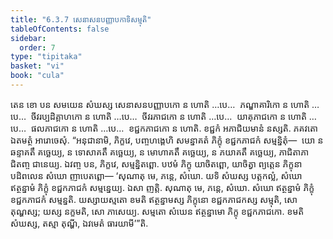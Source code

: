 ```yaml
---
title: "6.3.7 សេនាសនបញ្ញាបកាទិសម្មុតិ"
tableOfContents: false
sidebar:
  order: 7
type: "tipitaka"
basket: "vi"
book: "cula"
---
```



<DynamicBreadcrumb />

<Division number="327" book="cula">

<Paragraph number="1436" book="cula">
តេន ខោ បន សមយេន សំឃស្ស សេនាសនបញ្ញាបកោ ន ហោតិ …បេ…  ភណ្ឌាគារិកោ ន ហោតិ …បេ…  ចីវរប្បដិគ្គាហកោ ន ហោតិ …បេ…  ចីវរភាជកោ ន ហោតិ …បេ…  យាគុភាជកោ ន ហោតិ …បេ…  ផលភាជកោ ន ហោតិ …បេ…  ខជ្ជកភាជកោ ន ហោតិ. ខជ្ជកំ អភាជិយមានំ នស្សតិ. ភគវតោ ឯតមត្ថំ អារោចេសុំ. “អនុជានាមិ, ភិក្ខវេ, បញ្ចហង្គេហិ សមន្នាគតំ ភិក្ខុំ ខជ្ជកភាជកំ សម្មន្និតុំ—  យោ ន ឆន្ទាគតឹ គច្ឆេយ្យ, ន ទោសាគតឹ គច្ឆេយ្យ, ន មោហាគតឹ គច្ឆេយ្យ, ន ភយាគតឹ គច្ឆេយ្យ, ភាជិតាភាជិតញ្ច ជានេយ្យ. ឯវញ្ច បន, ភិក្ខវេ, សម្មន្និតព្ពោ. បឋមំ ភិក្ខុ យាចិតព្ពោ, យាចិត្វា ព្យត្តេន ភិក្ខុនា បដិពលេន សំឃោ ញាបេតព្ពោ—
</Paragraph>

<Paragraph number="1437" book="cula">
‘សុណាតុ មេ, ភន្តេ, សំឃោ. យទិ សំឃស្ស បត្តកល្លំ, សំឃោ ឥត្ថន្នាមំ ភិក្ខុំ ខជ្ជកភាជកំ សម្មន្នេយ្យ. ឯសា ញត្តិ.
</Paragraph>

<Paragraph number="1438" book="cula">
សុណាតុ មេ, ភន្តេ, សំឃោ. សំឃោ ឥត្ថន្នាមំ ភិក្ខុំ ខជ្ជកភាជកំ សម្មន្នតិ. យស្សាយស្មតោ ខមតិ ឥត្ថន្នាមស្ស ភិក្ខុនោ ខជ្ជកភាជកស្ស សម្មុតិ, សោ តុណ្ហស្ស; យស្ស នក្ខមតិ, សោ ភាសេយ្យ.
</Paragraph>

<Paragraph number="1439" book="cula">
សម្មតោ សំឃេន ឥត្ថន្នាមោ ភិក្ខុ ខជ្ជកភាជកោ. ខមតិ សំឃស្ស, តស្មា តុណ្ហី, ឯវមេតំ ធារយាមី’”តិ.
</Paragraph>
</Division>